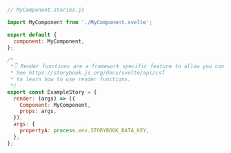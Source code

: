 ```js
// MyComponent.stories.js

import MyComponent from './MyComponent.svelte';

export default {
  component: MyComponent,
};

/*
 *👇 Render functions are a framework specific feature to allow you control on how the component renders.
 * See https://storybook.js.org/docs/svelte/api/csf
 * to learn how to use render functions.
 */
export const ExampleStory = {
  render: (args) => ({
    Component: MyComponent,
    props: args,
  }),
  args: {
    propertyA: process.env.STORYBOOK_DATA_KEY,
  },
};
```
